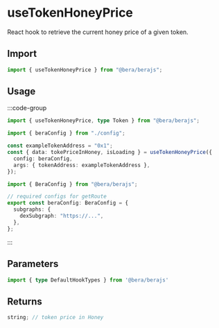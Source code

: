 # useTokenHoneyPrice

React hook to retrieve the current honey price of a given token.

## Import

```ts
import { useTokenHoneyPrice } from "@bera/berajs";
```

## Usage

:::code-group

```ts twoslash [example.ts]
import { useTokenHoneyPrice, type Token } from "@bera/berajs";

import { beraConfig } from "./config";

const exampleTokenAddress = "0x1";
const { data: tokePriceInHoney, isLoading } = useTokenHoneyPrice({
  config: beraConfig,
  args: { tokenAddress: exampleTokenAddress },
});
```

```ts twoslash [config.ts] filename="config.ts"
import { BeraConfig } from "@bera/berajs";

// required configs for getRoute
export const beraConfig: BeraConfig = {
  subgraphs: {
    dexSubgraph: "https://...",
  },
};
```

:::

## Parameters

```ts
import { type DefaultHookTypes } from '@bera/berajs'
```

## Returns

```ts
string; // token price in Honey
```
